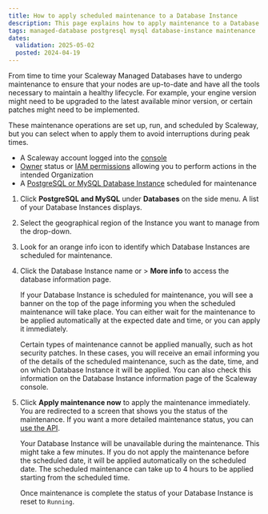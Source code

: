 ```yaml
---
title: How to apply scheduled maintenance to a Database Instance
description: This page explains how to apply maintenance to a Database Instance
tags: managed-database postgresql mysql database-instance maintenance
dates:
  validation: 2025-05-02
  posted: 2024-04-19
---
```



From time to time your Scaleway Managed Databases have to undergo maintenance to ensure that your nodes are up-to-date and have all the tools necessary to maintain a healthy lifecycle. For example, your engine version might need to be upgraded to the latest available minor version, or certain patches might need to be implemented.

These maintenance operations are set up, run, and scheduled by Scaleway, but you can select when to apply them to avoid interruptions during peak times.

<Requirements />

- A Scaleway account logged into the [console](https://console.scaleway.com)
- [Owner](/iam/concepts/#owner) status or [IAM permissions](/iam/concepts/#permission) allowing you to perform actions in the intended Organization
- A [PostgreSQL or MySQL Database Instance](/managed-databases-for-postgresql-and-mysql/quickstart/) scheduled for maintenance

1. Click **PostgreSQL and MySQL** under **Databases** on the side menu. A list of your Database Instances displays.
2. Select the geographical region of the Instance you want to manage from the drop-down.
3. Look for an orange info icon to identify which Database Instances are scheduled for maintenance.
4. Click the Database Instance name or <Icon name="more" /> > **More info** to access the database information page.

    If your Database Instance is scheduled for maintenance, you will see a banner on the top of the page informing you when the scheduled maintenance will take place. You can either wait for the maintenance to be applied automatically at the expected date and time, or you can apply it immediately.

    <Message type="important">
      Certain types of maintenance cannot be applied manually, such as hot security patches. In these cases, you will receive an email informing you of the details of the scheduled maintenance, such as the date, time, and on which Database Instance it will be applied. You can also check this information on the Database Instance information page of the Scaleway console.
    </Message>


5. Click **Apply maintenance now** to apply the maintenance immediately. You are redirected to a screen that shows you the status of the maintenance. If you want a more detailed maintenance status, you can [use the API](https://www.scaleway.com/en/developers/api/managed-database-postgre-mysql/#path-database-instances-apply-database-instance-maintenance).

    <Message type="important">
      Your Database Instance will be unavailable during the maintenance. This might take a few minutes.
    </Message>

    <Message type="note">
      If you do not apply the maintenance before the scheduled date, it will be applied automatically on the scheduled date. The scheduled maintenance can take up to 4 hours to be applied starting from the scheduled time.
    </Message>

    Once maintenance is complete the status of your Database Instance is reset to `Running`.



